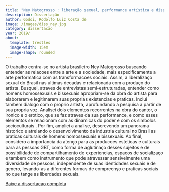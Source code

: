 ```yaml
---
title: "Ney Matogrosso : liberação sexual, performance artística e disputas simbólicas"
description: Dissertação
author: Godoi, Rodolfo Luiz Costa de
image: /images/diss_ney.jpg
category: dissertacao
year: 2019/
about:
  template: trestles
  image-width: 15em
  image-shape: rounded
---
```


O trabalho centra-se no artista brasileiro Ney Matogrosso buscando entender as relacoes entre a arte e a sociedade, mais especificamente a arte performatica com as transformacoes sociais. Assim, a liberalizaço sexual do Brasil nas ultimas decadas e relacionada com a produço do artista. Busquei, atraves de entrevistas semi-estruturadas, entender como homens homossexuais e bissexuais apropriam-se da obra do artista para elaborarem e legitimarem suas proprias existencias e praticas. Inclui tambem dialogo com o proprio artista, aprofundando a pesquisa a partir de sua propria voz. Analisei dois elementos recorrentes na obra do cantor, o ironico e o erotico, que se faz atraves da sua performance, e como esses elementos se relacionam com as dinamicas do poder e com os simbolos socioculturais . Por fim, ampliei a analise, descrevendo um panorama historico e atrelando o desenvolvimento da industria cultural no Brasil as praticas culturais de homens homossexuais e bissexuais. Ao final, considero a importancia da atenço para as producoes esteticas e culturais para as pessoas ́GBT, como forma de aglutinaço desses sujeitos e de possibilidade de compartilhamento de experiencias, espacos de socializaço e tambem como instrumento que pode atravessar sensivelmente uma diversidade de pessoas, independente de suas identidades sexuais e de genero, levando-as a diferentes formas de compreenşo e praticas sociais no que tange as liberdades sexuais.

[Baixe a dissertacao completa](https://repositorio.unb.br/handle/10482/32476)